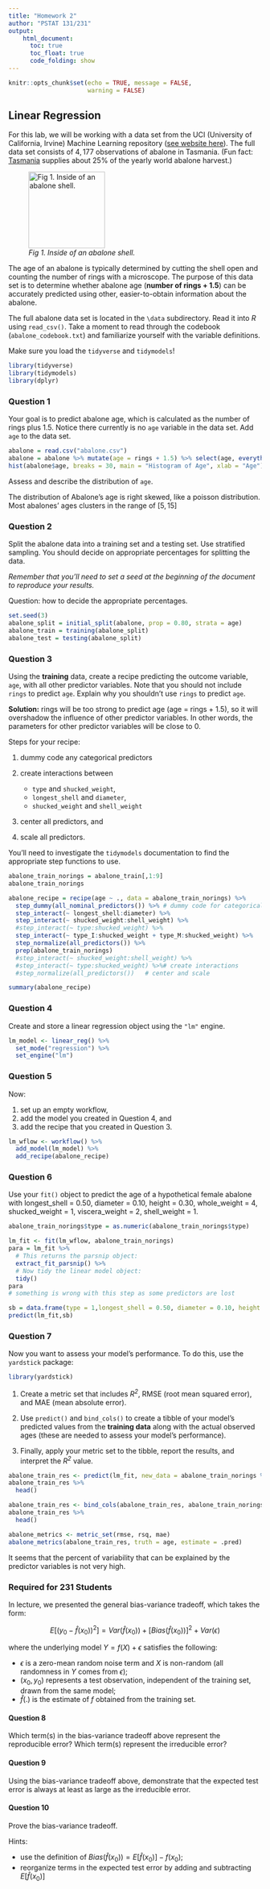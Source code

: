 ```yaml
---
title: "Homework 2"
author: "PSTAT 131/231"
output:
    html_document:
      toc: true
      toc_float: true
      code_folding: show
---
```


```r
knitr::opts_chunk$set(echo = TRUE, message = FALSE,
                      warning = FALSE)
```

## Linear Regression

For this lab, we will be working with a data set from the UCI (University of California, Irvine) Machine Learning repository ([see website here](http://archive.ics.uci.edu/ml/datasets/Abalone)). The full data set consists of $4,177$ observations of abalone in Tasmania. (Fun fact: [Tasmania](https://en.wikipedia.org/wiki/Tasmania "Tasmania") supplies about $25\%$ of the yearly world abalone harvest.)

![*Fig 1. Inside of an abalone shell.*](https://cdn.shopify.com/s/files/1/1198/8002/products/1d89434927bffb6fd1786c19c2d921fb_2000x_652a2391-5a0a-4f10-966c-f759dc08635c_1024x1024.jpg?v=1582320404){width="152"}

The age of an abalone is typically determined by cutting the shell open and counting the number of rings with a microscope. The purpose of this data set is to determine whether abalone age (**number of rings + 1.5**) can be accurately predicted using other, easier-to-obtain information about the abalone.

The full abalone data set is located in the `\data` subdirectory. Read it into *R* using `read_csv()`. Take a moment to read through the codebook (`abalone_codebook.txt`) and familiarize yourself with the variable definitions.

Make sure you load the `tidyverse` and `tidymodels`!

```r
library(tidyverse)
library(tidymodels)
library(dplyr)
```


### Question 1

Your goal is to predict abalone age, which is calculated as the number of rings plus 1.5. Notice there currently is no `age` variable in the data set. Add `age` to the data set.

```r
abalone = read.csv("abalone.csv")
abalone = abalone %>% mutate(age = rings + 1.5) %>% select(age, everything())
hist(abalone$age, breaks = 30, main = "Histogram of Age", xlab = "Age")
```
Assess and describe the distribution of `age`.

The distribution of Abalone's age is right skewed, like a poisson distribution. Most abalones' ages clusters in the range of $[5,15]$

### Question 2

Split the abalone data into a training set and a testing set. Use stratified sampling. You should decide on appropriate percentages for splitting the data.

*Remember that you'll need to set a seed at the beginning of the document to reproduce your results.*

Question: how to decide the appropriate percentages. 
```r
set.seed(3)
abalone_split = initial_split(abalone, prop = 0.80, strata = age)
abalone_train = training(abalone_split)
abalone_test = testing(abalone_split)
```


### Question 3

Using the **training** data, create a recipe predicting the outcome variable, `age`, with all other predictor variables. Note that you should not include `rings` to predict `age`. Explain why you shouldn't use `rings` to predict `age`.

**Solution:** rings will be too strong to predict age (age = rings + 1.5), so it will overshadow the influence of other predictor variables. In other words, the parameters for other predictor variables will be close to 0.

Steps for your recipe:

1.  dummy code any categorical predictors


2.  create interactions between

    -   `type` and `shucked_weight`,
    -   `longest_shell` and `diameter`,
    -   `shucked_weight` and `shell_weight`

3.  center all predictors, and

4.  scale all predictors.

You'll need to investigate the `tidymodels` documentation to find the appropriate step functions to use.
```r
abalone_train_norings = abalone_train[,1:9]
abalone_train_norings
```


```r
abalone_recipe = recipe(age ~ ., data = abalone_train_norings) %>%
  step_dummy(all_nominal_predictors()) %>% # dummy code for categorical variables
  step_interact(~ longest_shell:diameter) %>% 
  step_interact(~ shucked_weight:shell_weight) %>% 
  #step_interact(~ type:shucked_weight) %>%
  step_interact(~ type_I:shucked_weight + type_M:shucked_weight) %>%
  step_normalize(all_predictors()) %>%
  prep(abalone_train_norings)
  #step_interact(~ shucked_weight:shell_weight) %>%  
  #step_interact(~ type:shucked_weight) %>%# create interactions
  #step_normalize(all_predictors())   # center and scale 

summary(abalone_recipe)
```
### Question 4

Create and store a linear regression object using the `"lm"` engine.

```r
lm_model <- linear_reg() %>%
  set_mode("regression") %>%
  set_engine("lm")
```


### Question 5

Now:

1.  set up an empty workflow,
2.  add the model you created in Question 4, and
3.  add the recipe that you created in Question 3.

```r
lm_wflow <- workflow() %>% 
  add_model(lm_model) %>% 
  add_recipe(abalone_recipe)
```


### Question 6

Use your `fit()` object to predict the age of a hypothetical female abalone with longest_shell = 0.50, diameter = 0.10, height = 0.30, whole_weight = 4, shucked_weight = 1, viscera_weight = 2, shell_weight = 1.

```r
abalone_train_norings$type = as.numeric(abalone_train_norings$type)

lm_fit <- fit(lm_wflow, abalone_train_norings)
para = lm_fit %>% 
  # This returns the parsnip object:
  extract_fit_parsnip() %>% 
  # Now tidy the linear model object:
  tidy() 
para
# something is wrong with this step as some predictors are lost 

```
```r
sb = data.frame(type = 1,longest_shell = 0.50, diameter = 0.10, height = 0.30, whole_weight = 4, shucked_weight = 1, viscera_weight = 2, shell_weight = 1)
predict(lm_fit,sb)
```

### Question 7

Now you want to assess your model's performance. To do this, use the `yardstick` package:

```r
library(yardstick)
```

1.  Create a metric set that includes *R^2^*, RMSE (root mean squared error), and MAE (mean absolute error).

2.  Use `predict()` and `bind_cols()` to create a tibble of your model's predicted values from the **training data** along with the actual observed ages (these are needed to assess your model's performance).

3.  Finally, apply your metric set to the tibble, report the results, and interpret the *R^2^* value.

```r
abalone_train_res <- predict(lm_fit, new_data = abalone_train_norings %>% select(-age))
abalone_train_res %>% 
  head()
```
```r
abalone_train_res <- bind_cols(abalone_train_res, abalone_train_norings %>% select(age))
abalone_train_res %>% 
  head()
```
```r
abalone_metrics <- metric_set(rmse, rsq, mae)
abalone_metrics(abalone_train_res, truth = age, estimate = .pred)
```

It seems that the percent of variability that can be explained by the predictor variables is not very high. 

### Required for 231 Students

In lecture, we presented the general bias-variance tradeoff, which takes the form:

$$
E[(y_0 - \hat{f}(x_0))^2]=Var(\hat{f}(x_0))+[Bias(\hat{f}(x_0))]^2+Var(\epsilon)
$$

where the underlying model $Y=f(X)+\epsilon$ satisfies the following:

- $\epsilon$ is a zero-mean random noise term and $X$ is non-random (all randomness in $Y$ comes from $\epsilon$);
- $(x_0, y_0)$ represents a test observation, independent of the training set, drawn from the same model;
- $\hat{f}(.)$ is the estimate of $f$ obtained from the training set.

#### Question 8

Which term(s) in the bias-variance tradeoff above represent the reproducible error? Which term(s) represent the irreducible error?

#### Question 9

Using the bias-variance tradeoff above, demonstrate that the expected test error is always at least as large as the irreducible error.

#### Question 10

Prove the bias-variance tradeoff.

Hints:

- use the definition of $Bias(\hat{f}(x_0))=E[\hat{f}(x_0)]-f(x_0)$;
- reorganize terms in the expected test error by adding and subtracting $E[\hat{f}(x_0)]$